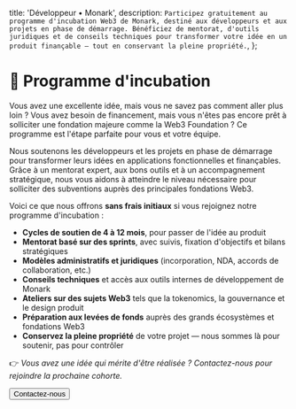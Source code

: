 title: 'Développeur • Monark',
description: `Participez gratuitement au programme d'incubation Web3 de Monark, destiné aux développeurs et aux projets en phase de démarrage. Bénéficiez de mentorat, d'outils juridiques et de conseils techniques pour transformer votre idée en un produit finançable — tout en conservant la pleine propriété.`,
};

# 🚀 Programme d'incubation

Vous avez une excellente idée, mais vous ne savez pas comment aller plus loin ? Vous avez besoin de financement, mais vous n'êtes pas encore prêt à solliciter une fondation majeure comme la Web3 Foundation ? Ce programme est l'étape parfaite pour vous et votre équipe.

Nous soutenons les développeurs et les projets en phase de démarrage pour transformer leurs idées en applications fonctionnelles et finançables. Grâce à un mentorat expert, aux bons outils et à un accompagnement stratégique, nous vous aidons à atteindre le niveau nécessaire pour solliciter des subventions auprès des principales fondations Web3.

Voici ce que nous offrons **sans frais initiaux** si vous rejoignez notre programme d'incubation :

* **Cycles de soutien de 4 à 12 mois**, pour passer de l'idée au produit
* **Mentorat basé sur des sprints**, avec suivis, fixation d'objectifs et bilans stratégiques
* **Modèles administratifs et juridiques** (incorporation, NDA, accords de collaboration, etc.)
* **Conseils techniques** et accès aux outils internes de développement de Monark
* **Ateliers sur des sujets Web3** tels que la tokenomics, la gouvernance et le design produit
* **Préparation aux levées de fonds** auprès des grands écosystèmes et fondations Web3
* **Conservez la pleine propriété** de votre projet — nous sommes là pour soutenir, pas pour contrôler

👉 *Vous avez une idée qui mérite d'être réalisée ? Contactez-nous pour rejoindre la prochaine cohorte.*

<a href="mailto:contact+incubation@monark.io" target="_blank">
  <button>Contactez-nous</button>
</a>
